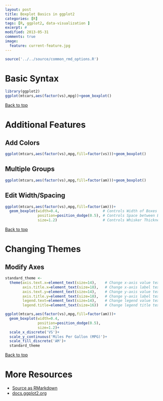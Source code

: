 ```yaml
---
layout: post
title: Boxplot Basics in ggplot2
categories: [R]
tags: [R, ggplot2, data-visualization ]
excerpt: #
modified: 2013-05-31
comments: true
image:
  feature: current-feature.jpg
---
```




```r
source('../../source/common_rmd_options.R')
```

# Basic Syntax

```r
library(ggplot2)
ggplot(mtcars,aes(factor(vs),mpg))+geom_boxplot()
```

<a href="#top">Back to top</a>

# Additional Features

## Add Colors

```r
ggplot(mtcars,aes(factor(vs),mpg,fill=factor(vs)))+geom_boxplot()
```

## Multiple Groups

```r
ggplot(mtcars,aes(factor(vs),mpg,fill=factor(am)))+geom_boxplot()
```

## Edit Width/Spacing

```r
ggplot(mtcars,aes(factor(vs),mpg,fill=factor(am)))+
  geom_boxplot(width=0.4,                    # Controls Width of Boxes
               position=position_dodge(0.5), # Controls Space between Boxes
               size=1.2)                     # Controls Whisker Thickness
```

<a href="#top">Back to top</a>
 
# Changing Themes

## Modify Axes

```r
standard_theme <- 
  theme(axis.text.x=element_text(size=14),    # Change x-axis value text-size
        axis.title.x=element_text(size=18),   # Change x-axis label text-size
        axis.text.y=element_text(size=14),    # Change y-axis value text-size
        axis.title.y=element_text(size=18),   # Change y-axis label text-size
        legend.text=element_text(size=14),    # Change legend value text-size
        legend.title=element_text(size=16))   # Change legend title text-size

ggplot(mtcars,aes(factor(vs),mpg,fill=factor(am)))+
  geom_boxplot(width=0.4,                    
               position=position_dodge(0.5), 
               size=1.2)+
  scale_x_discrete('VS')+
  scale_y_continuous('Miles Per Gallon (MPG)')+
  scale_fill_discrete('AM')+
  standard_theme
```

<a href="#top">Back to top</a>

# More Resources
- [Source as RMarkdown](https://github.com/rweyant/bertplot/blob/master/R/tutorials/ggplot-boxplot/ggplot-boxplot.Rmd)
- [docs.ggplot2.org](http://docs.ggplot2.org/0.9.3/geom_boxplot.html)
